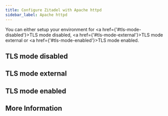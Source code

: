 ```yaml
---
title: Configure Zitadel with Apache httpd
sidebar_label: Apache httpd
---
```




<ProxyGuideOverview name={providername} link={link} compose={Compose}></ProxyGuideOverview>

You can either setup your environment for <a href={'#tls-mode-disabled'}>TLS mode disabled</a>, <a href={'#tls-mode-external'}>TLS mode external</a> or <a href={'#tls-mode-enabled'}>TLS mode enabled</a>.

## TLS mode disabled

<!-- grpc NOT WORKING -->
<ProxyGuideTLSMode mode="disabled" configfilename="httpd-disabled-tls.conf" configfilecontent={ConfigDisabled} providername={providername} link={link} lower={lower}></ProxyGuideTLSMode>

## TLS mode external

<!-- grpc NOT WORKING -->
<ProxyGuideTLSMode mode="external" configfilename="httpd-external-tls.conf" configfilecontent={ConfigExternal} providername={providername} link={link} lower={lower}></ProxyGuideTLSMode>

## TLS mode enabled

<!-- grpc NOT WORKING -->
<ProxyGuideTLSMode mode="enabled" configfilename="httpd-enabled-tls.conf" configfilecontent={ConfigEnabled} providername={providername} link={link} lower={lower}></ProxyGuideTLSMode>

## More Information

<ProxyGuideMore></ProxyGuideMore>
